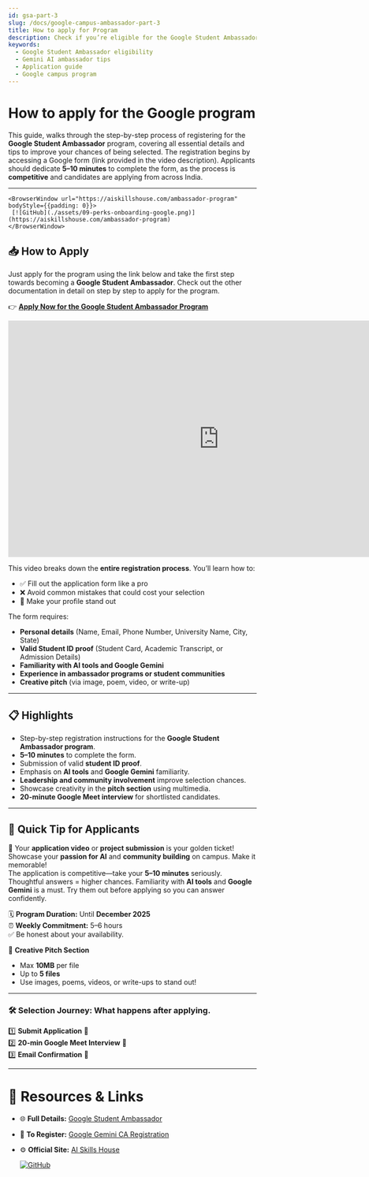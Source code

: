 ```yaml
---
id: gsa-part-3
slug: /docs/google-campus-ambassador-part-3
title: How to apply for Program
description: Check if you’re eligible for the Google Student Ambassador Program and learn how to submit a standout application.
keywords:
  - Google Student Ambassador eligibility
  - Gemini AI ambassador tips
  - Application guide
  - Google campus program
---
```


# How to apply for the Google program


This guide, walks through the step-by-step process of registering for the **Google Student Ambassador** program, covering all essential details and tips to improve your chances of being selected. 
The registration begins by accessing a Google form (link provided in the video description). Applicants should dedicate **5–10 minutes** to complete the form, as the process is **competitive** and candidates are applying from across India.

---

    <BrowserWindow url="https://aiskillshouse.com/ambassador-program" bodyStyle={{padding: 0}}>    
     [![GitHub](./assets/09-perks-onboarding-google.png)](https://aiskillshouse.com/ambassador-program)
    </BrowserWindow>

## 📥 How to Apply
Just apply for the program using the link below and take the first step towards becoming
 a **Google Student Ambassador**. Check out the other documentation in detail on step by step to apply for the program.

👉 **[Apply Now for the Google Student Ambassador Program](https://event.recodehive.com/gemini)**


<iframe width="853" height="480" src="https://www.youtube.com/embed/E8UGbV6F5FY" title="How to Apply for the Google Student Ambassador Program 2025" frameborder="0" allow="accelerometer; autoplay; clipboard-write; encrypted-media; gyroscope; picture-in-picture; web-share" referrerpolicy="strict-origin-when-cross-origin" allowfullscreen></iframe>

This video breaks down the **entire registration process**. You’ll learn how to:

- ✅ Fill out the application form like a pro  
- ❌ Avoid common mistakes that could cost your selection  
- 🌟 Make your profile stand out  

The form requires:
- **Personal details** (Name, Email, Phone Number, University Name, City, State)
- **Valid Student ID proof** (Student Card, Academic Transcript, or Admission Details)
- **Familiarity with AI tools and Google Gemini**
- **Experience in ambassador programs or student communities**
- **Creative pitch** (via image, poem, video, or write-up)

---

## 📋 Highlights
- Step-by-step registration instructions for the **Google Student Ambassador program**.
- **5–10 minutes** to complete the form.
- Submission of valid **student ID proof**.
- Emphasis on **AI tools** and **Google Gemini** familiarity.
- **Leadership and community involvement** improve selection chances.
- Showcase creativity in the **pitch section** using multimedia.
- **20-minute Google Meet interview** for shortlisted candidates.

---
## 🚀 Quick Tip for Applicants
🎯 Your **application video** or **project submission** is your golden ticket!  
Showcase your **passion for AI** and **community building** on campus. Make it memorable!  
The application is competitive—take your **5–10 minutes** seriously. Thoughtful answers = higher chances.
Familiarity with **AI tools** and **Google Gemini** is a must. Try them out before applying so you can answer confidently.


🗓 **Program Duration:** Until **December 2025**  
⏰ **Weekly Commitment:** 5–6 hours  
✅ Be honest about your availability.

🎨 **Creative Pitch Section**  
- Max **10MB** per file  
- Up to **5 files**  
- Use images, poems, videos, or write-ups to stand out!  

---

### 🛠 Selection Journey: What happens after applying.
1️⃣ **Submit Application** 📩  
2️⃣ **20-min Google Meet Interview** 🎥  
3️⃣ **Email Confirmation** 📧  

---

# 🔗 Resources & Links

- 🌐 **Full Details:** [Google Student Ambassador](https://event.recodehive.com/gemini)
- 📝 **To Register:** [Google Gemini CA Registration](https://event.recodehive.com/gemini)
- ⚙️ **Official Site:** [AI Skills House](https://aiskillshouse.com)

  [![GitHub](./assets/01-Google-banner.png)](https://aiskillshouse.com/)

  <GiscusComments/>